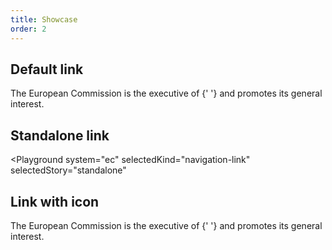 ```yaml
---
title: Showcase
order: 2
---
```




## Default link

<Playground system="ec" selectedKind="navigation-link" selectedStory="default">
  <p className="ecl-u-type-paragraph">
    The European Commission is the executive of <Link {...demoContentDefault} />{' '}
    and promotes its general interest.
  </p>
</Playground>

## Standalone link

<Playground
  system="ec"
  selectedKind="navigation-link"
  selectedStory="standalone"
>
  <Link {...demoContentStandalone} />
</Playground>

## Link with icon

<Playground system="ec" selectedKind="navigation-link" selectedStory="default">
  <p className="ecl-u-type-paragraph">
    The European Commission is the executive of <Link {...demoContentIcon} />{' '}
    and promotes its general interest.
  </p>
</Playground>
